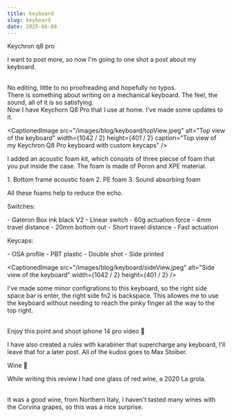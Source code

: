 ```yaml
---
title: keyboard
slug: keyboard
date: 2025-06-08
---
```


<Heading>Keychron q8 pro</Heading>
<br />

I want to post more, so now I'm going to one shot a post about my
keyboard.

<br />
No editing, little to no proofreading and hopefully no typos.
<br />
There is something about writing on a mechanical keyboard. The feel, the sound,
all of it is so satisfying.
<br />
Now I have Keychorn Q8 Pro that I use at home. I've made some updates to it.

<CaptionedImage
  src="/images/blog/keyboard/topView.jpeg"
  alt="Top view of the keyboard"
  width={1042 / 2}
  height={401 / 2}
  caption="Top view of my Keychron Q8 Pro keyboard with custom keycaps"
/>

I added an acoustic foam kit, which consists of three piecse of foam that you
put inside the case. The foam is made of Poron and XPE material.

<StylishList>
  <StylishListItem>1. Bottom frame acoustic foam</StylishListItem>
  <StylishListItem>2. PE foam</StylishListItem>
  <StylishListItem>3. Sound absorbing foam</StylishListItem>
</StylishList>

All these foams help to reduce the echo.

<Subheading>Switches:</Subheading>

<StylishList>
  <StylishListItem>- Gateron Box ink black V2</StylishListItem>
  <StylishListItem>- Linear switch</StylishListItem>
  <StylishListItem>- 60g actuation force</StylishListItem>
  <StylishListItem>- 4mm travel distance</StylishListItem>
  <StylishListItem>- 20mm bottom out</StylishListItem>
  <StylishListItem>- Short travel distance</StylishListItem>
  <StylishListItem>- Fast actuation</StylishListItem>
</StylishList>

<Subheading>Keycaps:</Subheading>

<StylishList>
  <StylishListItem>- OSA profile</StylishListItem>
  <StylishListItem>- PBT plastic</StylishListItem>
  <StylishListItem>- Double shot</StylishListItem>
  <StylishListItem>- Side printed</StylishListItem>
</StylishList>

<CaptionedImage
  src="/images/blog/keyboard/sideView.jpeg"
  alt="Side view of the keyboard"
  width={1042 / 2}
  height={401 / 2}
/>

I've made some minor configrations to this keyboard, so the right side space
bar is enter, the right side fn2 is backspace. This allowes me to use the
keyboard without needing to reach the pinky finger all the way to the top
right.

<br />
Enjoy this point and shoot iphone 14 pro video 🫡
<br />
<VideoEmbed
  src="/images/blog/keyboard/test.mov"
  title="Keychron Q8 Pro sound test"
  caption="Quick iPhone 14 Pro sound test."
  aspectRatio="16:9"
/>

I have also created a rules with karabiner that supercharge any keyboard, I'll
leave that for a later post. All of the kudos goes to Max Stoiber.

<Subheading>Wine 🍇</Subheading>

While writing this review I had one glass of red wine, a 2020 La grola.

<br />
It was a good wine, from Northern Italy, I haven't tasted many wines with the
Corvina grapes, so this was a nice surprise.
